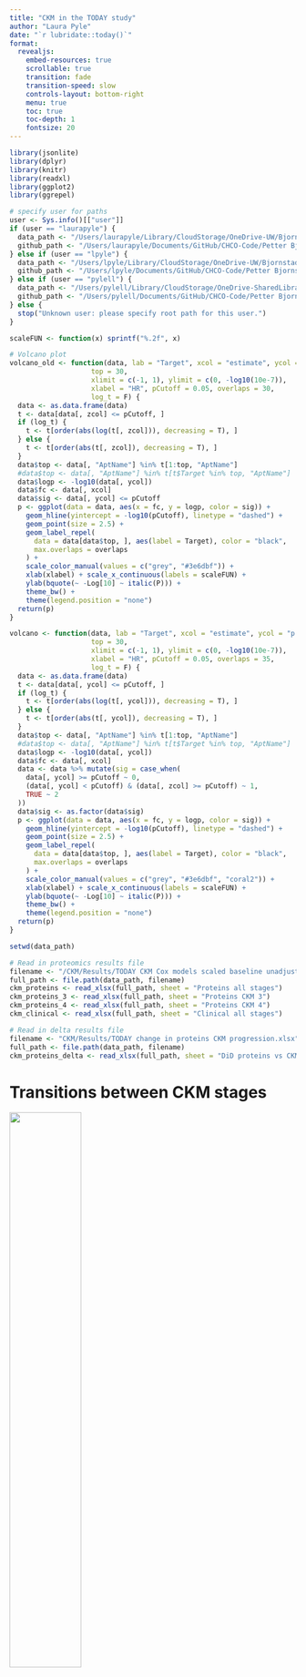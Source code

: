 ```yaml
---
title: "CKM in the TODAY study"
author: "Laura Pyle"
date: "`r lubridate::today()`"
format:
  revealjs:
    embed-resources: true
    scrollable: true
    transition: fade
    transition-speed: slow
    controls-layout: bottom-right
    menu: true
    toc: true
    toc-depth: 1
    fontsize: 20
---
```


```r
library(jsonlite)
library(dplyr)
library(knitr)
library(readxl)
library(ggplot2)
library(ggrepel)

# specify user for paths
user <- Sys.info()[["user"]]
if (user == "laurapyle") {
  data_path <- "/Users/laurapyle/Library/CloudStorage/OneDrive-UW/Bjornstad/Biostatistics Core Shared Drive/TODAY subaward"
  github_path <- "/Users/laurapyle/Documents/GitHub/CHCO-Code/Petter Bjornstad"
} else if (user == "lpyle") {
  data_path <- "/Users/lpyle/Library/CloudStorage/OneDrive-UW/Bjornstad/Biostatistics Core Shared Drive/TODAY subaward"
  github_path <- "/Users/lpyle/Documents/GitHub/CHCO-Code/Petter Bjornstad"
} else if (user == "pylell") {
  data_path <- "/Users/pylell/Library/CloudStorage/OneDrive-SharedLibraries-UW/Bjornstad/Biostatistics Core Shared Drive/TODAY subaward"
  github_path <- "/Users/pylell/Documents/GitHub/CHCO-Code/Petter Bjornstad"
} else {
  stop("Unknown user: please specify root path for this user.")
}
```

```r
scaleFUN <- function(x) sprintf("%.2f", x)

# Volcano plot
volcano_old <- function(data, lab = "Target", xcol = "estimate", ycol = "p.value", zcol = "p.value",
                    top = 30, 
                    xlimit = c(-1, 1), ylimit = c(0, -log10(10e-7)),
                    xlabel = "HR", pCutoff = 0.05, overlaps = 30,
                    log_t = F) {
  data <- as.data.frame(data)
  t <- data[data[, zcol] <= pCutoff, ]
  if (log_t) {
    t <- t[order(abs(log(t[, zcol])), decreasing = T), ]
  } else {
    t <- t[order(abs(t[, zcol]), decreasing = T), ]
  }
  data$top <- data[, "AptName"] %in% t[1:top, "AptName"]
  #data$top <- data[, "AptName"] %in% t[t$Target %in% top, "AptName"]
  data$logp <- -log10(data[, ycol])
  data$fc <- data[, xcol]
  data$sig <- data[, ycol] <= pCutoff
  p <- ggplot(data = data, aes(x = fc, y = logp, color = sig)) +
    geom_hline(yintercept = -log10(pCutoff), linetype = "dashed") +
    geom_point(size = 2.5) +
    geom_label_repel(
      data = data[data$top, ], aes(label = Target), color = "black",
      max.overlaps = overlaps
    ) +
    scale_color_manual(values = c("grey", "#3e6dbf")) +
    xlab(xlabel) + scale_x_continuous(labels = scaleFUN) +
    ylab(bquote(~ -Log[10] ~ italic(P))) +
    theme_bw() +
    theme(legend.position = "none")
  return(p)
}

volcano <- function(data, lab = "Target", xcol = "estimate", ycol = "p.value", zcol = "adj.p.value",
                    top = 30, 
                    xlimit = c(-1, 1), ylimit = c(0, -log10(10e-7)),
                    xlabel = "HR", pCutoff = 0.05, overlaps = 35,
                    log_t = F) {
  data <- as.data.frame(data)
  t <- data[data[, ycol] <= pCutoff, ]
  if (log_t) {
    t <- t[order(abs(log(t[, ycol])), decreasing = T), ]
  } else {
    t <- t[order(abs(t[, ycol]), decreasing = T), ]
  }
  data$top <- data[, "AptName"] %in% t[1:top, "AptName"]
  #data$top <- data[, "AptName"] %in% t[t$Target %in% top, "AptName"]
  data$logp <- -log10(data[, ycol])
  data$fc <- data[, xcol]
  data <- data %>% mutate(sig = case_when(
    data[, ycol] >= pCutoff ~ 0,
    (data[, ycol] < pCutoff) & (data[, zcol] >= pCutoff) ~ 1, 
    TRUE ~ 2
  ))
  data$sig <- as.factor(data$sig)
  p <- ggplot(data = data, aes(x = fc, y = logp, color = sig)) +
    geom_hline(yintercept = -log10(pCutoff), linetype = "dashed") +
    geom_point(size = 2.5) +
    geom_label_repel(
      data = data[data$top, ], aes(label = Target), color = "black",
      max.overlaps = overlaps
    ) +
    scale_color_manual(values = c("grey", "#3e6dbf", "coral2")) +
    xlab(xlabel) + scale_x_continuous(labels = scaleFUN) +
    ylab(bquote(~ -Log[10] ~ italic(P))) +
    theme_bw() +
    theme(legend.position = "none")
  return(p)
}
```

```r
setwd(data_path)

# Read in proteomics results file
filename <- "/CKM/Results/TODAY CKM Cox models scaled baseline unadjusted.xlsx"
full_path <- file.path(data_path, filename)
ckm_proteins <- read_xlsx(full_path, sheet = "Proteins all stages")
ckm_proteins_3 <- read_xlsx(full_path, sheet = "Proteins CKM 3")
ckm_proteins_4 <- read_xlsx(full_path, sheet = "Proteins CKM 4")
ckm_clinical <- read_xlsx(full_path, sheet = "Clinical all stages")

# Read in delta results file
filename <- "CKM/Results/TODAY change in proteins CKM progression.xlsx"
full_path <- file.path(data_path, filename)
ckm_proteins_delta <- read_xlsx(full_path, sheet = "DiD proteins vs CKM progression")
```

# Transitions between CKM stages

![](CKM_sankey.jpg){width=50%}

# Cox models of baseline proteins vs. time to first progression of CKM (all stages)

Proteins significant at 5% FDR are colored in coral. Nominally significant proteins are colored in blue. Top 30 proteins by p-value are labeled.

```r
v <- volcano(ckm_proteins, log_t = T)
filename <- "CKM/Results/Figures/CKM_protein_volcano.jpg"
full_path <- file.path(data_path, filename)
ggsave(
  filename = 'CKM_protein_volcano.jpg', plot = v,
  width = 1600, height = 900, units = "px", scale = 2
)
```

![](CKM_protein_volcano.jpg){width=50%}

# Cox models of baseline proteins vs. time to first progression of CKM (maximum stage = 3)

Proteins significant at 5% FDR are colored in coral. Nominally significant proteins are colored in blue. Top 30 proteins by p-value are labeled.

```r
v <- volcano(ckm_proteins_3, log_t = T)
filename <- "CKM/Results/Figures/CKM_protein_volcano_3.jpg"
full_path <- file.path(data_path, filename)
ggsave(
  filename = 'CKM_protein_volcano_3.jpg', plot = v,
  width = 1600, height = 900, units = "px", scale = 2
)
```

![](CKM_protein_volcano_3.jpg){width=50%}

# Cox models of baseline proteins vs. time to first progression of CKM (maximum stage = 4)

Proteins significant at 5% FDR are colored in coral. Nominally significant proteins are colored in blue. Top 30 proteins by p-value are labeled.

```r
v <- volcano(ckm_proteins_4, log_t = T)
filename <- "CKM/Results/Figures/CKM_protein_volcano_4.jpg"
full_path <- file.path(data_path, filename)
ggsave(
  filename = 'CKM_protein_volcano_4.jpg', plot = v,
  width = 1600, height = 900, units = "px", scale = 2
)
```

![](CKM_protein_volcano_4.jpg){width=50%}

# Mixed-effects models of change in proteins in participants with CKM progression vs. those with no progression

Proteins significant at 5% FDR are colored in coral. Nominally significant proteins are colored in blue. Top 30 proteins by p-value are labeled.

```r
v <- volcano(ckm_proteins_delta, xcol = "logFC", ycol = "P.Value", zcol = "P.Value", log_t = T, xlabel = "logFC")
filename <- "CKM/Results/Figures/CKM_protein_volcano_delta.jpg"
full_path <- file.path(data_path, filename)
ggsave(
  filename = 'CKM_protein_volcano_delta.jpg', plot = v,
  width = 1600, height = 900, units = "px", scale = 2
)
```

![](CKM_protein_volcano_delta.jpg){width=50%}

# Model concordance, time to first progression, any maximum stage

![](forest_plot_elastic_net_concordance.png){width=50%}

# Model concordance, time to first progression, maximum stage 3

# Model concordance, time to first progression, maximum stage 4